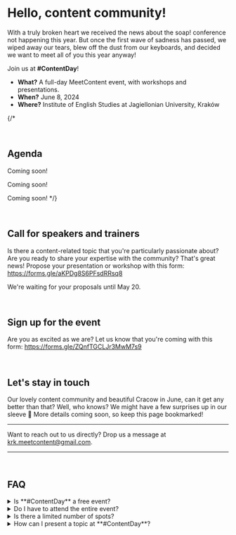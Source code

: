 # Hello, content community!

With a truly broken heart we received the news about the soap! conference not
happening this year. But once the first wave of sadness has passed, we wiped
away our tears, blew off the dust from our keyboards, and decided we want to
meet all of you this year anyway!

Join us at **#ContentDay**!

- **What?** A full-day MeetContent event, with workshops and presentations.
- **When?** June 8, 2024 
- **Where?** Institute of English Studies at Jagiellonian University, Kraków

{/* 

<br/>

## Agenda


<Tabs>
  <TabItem
    value="presentations"
    label="Presentations"
    default
  >

Coming soon!

  </TabItem>
  <TabItem
    value="workshops"
    label="Workshops"
  >

Coming soon!

  </TabItem>
</Tabs> 

Coming soon!
*/}

<br/>

## Call for speakers and trainers

Is there a content-related topic that you're particularly passionate about? Are
you ready to share your expertise with the community? That's great news! Propose
your presentation or workshop with this form: https://forms.gle/aKPDg8S6PFsdRRsq8

We're waiting for your proposals until May 20.

<br/>

## Sign up for the event

Are you as excited as we are? Let us know that you're coming with this form: https://forms.gle/ZQnfTGCLJr3MwM7s9

<br/>

## Let's stay in touch

Our lovely content community and beautiful Cracow in June, can it get any better than
that? Well, who knows? We might have a few surprises up in our sleeve 🤫
More details coming soon, so keep this page bookmarked!

<hr/>

Want to reach out to us directly? Drop us a message at krk.meetcontent@gmail.com.

<hr/>

<br/>

## FAQ

<details>
  <summary>Is **#ContentDay** a free event?</summary>
  <div>
    Yes! The event is completely free of charge but requires registration.
  </div>
</details>

<details>
  <summary>Do I have to attend the entire event?</summary>
  <div>
    #ContentDay consists of two parts: 
    - workshops in the morning, 
    - presentations in the afternoon. 

    You can participate in both parts or only one of them.
    Just remember to register!
  </div>
</details>

<details>
  <summary>Is there a limited number of spots?</summary>
  <div>
     For workshops, the number of spots is limited and on a first-come, first-serve basis.
     The registration will open as soon as we announce the agenda.
  </div>
</details>

<details>
  <summary>How can I present a topic at **#ContentDay**?</summary>
  <div>
    We'd love to hear from you, [use this form to propose a presentation or a
    workshop](https://forms.gle/aKPDg8S6PFsdRRsq8).
  </div>
</details>
